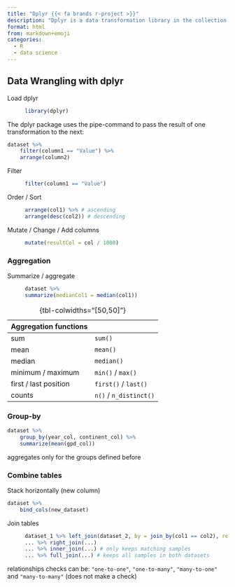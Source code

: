 ---
title: "Dplyr {{< fa brands r-project >}}"
description: "Dplyr is a data transformation library in the collection Tidyverse."
format: html
from: markdown+emoji
categories:
  - R
  - data science
---

## Data Wrangling with dplyr

Load dplyr
: ```R
library(dplyr)
``` 

The dplyr package uses the pipe-command to pass the result of one transformation to the next:
```R
dataset %>%
    filter(column1 == "Value") %>%
    arrange(column2)
```

Filter
: ```R
filter(column1 == "Value")
```

Order / Sort
: ```R
arrange(col1) %>% # ascending
    arrange(desc(col2)) # descending
``` 

Mutate / Change / Add columns
: ```R
mutate(resultCol = col / 1000) 
```

### Aggregation

Summarize / aggregate
: ```R
dataset %>%
    summarize(medianCol1 = median(col1))
```

Aggregation functions  | 
-----------------------|-----
sum                    | `sum()`
mean                   | `mean()`
median                 | `median()`
minimum / maximum      | `min()` / `max()`
first / last position  | `first()` / `last()`
counts                 | `n()` / `n_distinct()`

:  {tbl-colwidths="[50,50]"}

### Group-by

```R
dataset %>%
    group_by(year_col, continent_col) %>% 
    summarize(mean(gpd_col))
```
aggregates only for the groups defined before

### Combine tables

Stack horizontally (new column)
```R
dataset %>%
    bind_cols(new_dataset)
```

Join tables
: ```R
dataset_1 %>% left_join(dataset_2, by = join_by(col1 == col2), relationship = "one-to-one") 
... %>% right_join(...)
... %>% inner_join(...) # only keeps matching samples
... %>% full_join(...) # keeps all samples in both datasets
```

relationships checks can be: `"one-to-one"`, `"one-to-many"`, `"many-to-one"` and `"many-to-many"` (does not make a check)